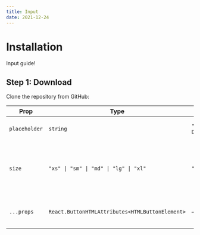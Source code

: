 ```yaml
---
title: Input
date: 2021-12-24
---
```


# Installation

Input guide!

## Step 1: Download

Clone the repository from GitHub:

| Prop         | Type                                            | Default                      | Description                                                              |
|--------------|-------------------------------------------------|------------------------------|--------------------------------------------------------------------------|
| `placeholder`| `string`                                        | `"Search Documentation.."`   | The text displayed in the button.                                        |
| `size`       | `"xs" \| "sm" \| "md" \| "lg" \| "xl"`          | `"md"`                       | Controls the size of the button (affecting padding, font-size, icon size). |
| `...props`   | `React.ButtonHTMLAttributes<HTMLButtonElement>` | –                            | All standard button props are supported.                               |